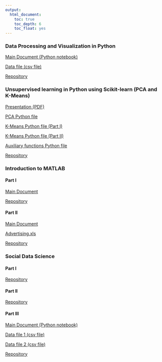 ```yaml
---
output:
  html_document:
    toc: true
    toc_depth: 6
    toc_float: yes
---
```


### Data Processing and Visualization in Python

<a href="https://rawgit.com/marcio-mourao/Data-Processing-and-Visualization-in-Python/master/Workshop.ipynb" target="_blank">Main Document (Python notebook)</a>

<a href="https://rawgit.com/marcio-mourao/Data-Processing-and-Visualization-in-Python/master/hospital.csv" target="_blank">Data file (csv file)</a>

<a href="https://github.com/marcio-mourao/Data-Processing-and-Visualization-in-Python" target="_blank">Repository</a>

### Unsupervised learning in Python using Scikit-learn (PCA and K-Means)

<a href="https://rawgit.com/marcio-mourao/Unsupervised-Learning-PCA-K-Means/master/PCA-K-Means.pdf" target="_blank">Presentation (PDF)</a>

<a href="https://rawgit.com/marcio-mourao/Unsupervised-Learning-PCA-K-Means/master/PCA.py" target="_blank">PCA Python file</a>

<a href="https://rawgit.com/marcio-mourao/Unsupervised-Learning-PCA-K-Means/master/K-Means-PartI.py" target="_blank">K-Means Python file (Part I)</a>

<a href="https://rawgit.com/marcio-mourao/Unsupervised-Learning-PCA-K-Means/master/K-Means-PartII.py" target="_blank">K-Means Python file (Part II)</a>

<a href="https://rawgit.com/marcio-mourao/Unsupervised-Learning-PCA-K-Means/master/aux_funcs.py" target="_blank">Auxiliary functions Python file</a>

<a href="https://github.com/marcio-mourao/Unsupervised-Learning-PCA-K-Means" target="_blank">Repository</a>

### Introduction to MATLAB

#### Part I

<a href="https://rawgit.com/marcio-mourao/intro2MATLAB-1/master/Workshop4.html" target="_blank">Main Document</a>

<a href="https://github.com/marcio-mourao/intro2MATLAB-1" target="_blank">Repository</a>

#### Part II

<a href="https://rawgit.com/marcio-mourao/intro2MATLAB-2/master/Workshop5.html" target="_blank">Main Document</a>

<a href="https://rawgit.com/marcio-mourao/intro2MATLAB-2/master/Advertising.xls" target="_blank">Advertising.xls</a>

<a href="https://github.com/marcio-mourao/intro2MATLAB-2" target="_blank">Repository</a>

### Social Data Science

#### Part I

<a href="https://github.com/marcio-mourao/socialDataScience-1" target="_blank">Repository</a>

#### Part II

<a href="https://github.com/marcio-mourao/socialDataScience-2" target="_blank">Repository</a>

#### Part III

<a href="https://rawgit.com/marcio-mourao/socialDataScience-3/Workshop3.ipynb" target="_blank">Main Document (Python notebook)</a>

<a href="https://rawgit.com/marcio-mourao/socialDataScience-3/master/Advertising.csv" target="_blank">Data file 1 (csv file)</a>

<a href="https://rawgit.com/marcio-mourao/socialDataScience-3/master/Advertising_original.csv" target="_blank">Data file 2 (csv file)</a>

<a href="https://github.com/marcio-mourao/socialDataScience-3" target="_blank">Repository</a>


